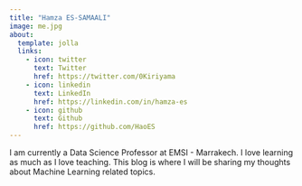 ```yaml
---
title: "Hamza ES-SAMAALI"
image: me.jpg
about:
  template: jolla
  links:
    - icon: twitter
      text: Twitter
      href: https://twitter.com/0Kiriyama
    - icon: linkedin
      text: LinkedIn
      href: https://linkedin.com/in/hamza-es
    - icon: github
      text: Github
      href: https://github.com/HaoES
---
```


I am currently a Data Science Professor at EMSI - Marrakech. I love learning as much as I love teaching. This blog is where I will be sharing my thoughts about Machine Learning related topics.


